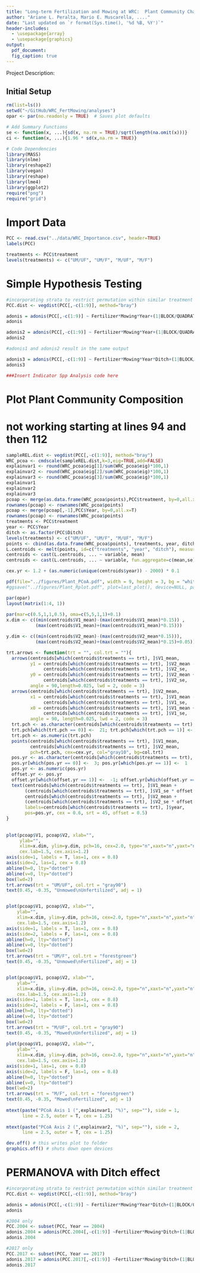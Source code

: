 ```yaml
---
title: "Long-term Fertilization and Mowing at WRC:  Plant Community Characterization"
author: "Ariane L. Peralta, Mario E. Muscarella, ...."
date: "Last updated on `r format(Sys.time(), '%d %B, %Y')`"
header-includes:
  - \usepackage{array}
  - \usepackage{graphics}
output: 
  pdf_document:
  fig_caption: true
---
```


Project Description: 

## Initial Setup
```r
rm(list=ls())
setwd("~/GitHub/WRC_FertMowing/analyses")
opar <- par(no.readonly = TRUE)  # Saves plot defaults

# Add Summary Functions
se <- function(x, ...){sd(x, na.rm = TRUE)/sqrt(length(na.omit(x)))}
ci <- function(x, ...){1.96 * sd(x,na.rm = TRUE)}

# Code Dependencies
library(MASS)
library(nlme)
library(reshape2)
library(vegan)
library(reshape)
library(lme4)
library(ggplot2)
require("png")
require("grid")
```

# Import Data
```r
PCC <- read.csv("../data/WRC_Importance.csv", header=TRUE)
labels(PCC)

treatments <- PCC$treatment
levels(treatments) <- c("UM/UF", "UM/F", "M/UF", "M/F")
```

# Simple Hypothesis Testing
```r
#incorporating strata to restrict permutation within similar treatment
PCC.dist <- vegdist(PCC[,-c(1:9)], method="bray")

adonis = adonis(PCC[,-c(1:9)] ~ Fertilizer*Mowing*Year+(1|BLOCK/QUADRAT..), strata = PCC$treatment, method = "bray", data = PCC, perm=1000, na.rm=TRUE)
adonis

adonis2 = adonis(PCC[,-c(1:9)] ~ Fertilizer*Mowing*Year+(1|BLOCK/QUADRAT..), method = "bray", data = PCC, perm=1000)
adonis2

#adonis1 and adonis2 result in the same output

adonis3 = adonis(PCC[,-c(1:9)] ~ Fertilizer*Mowing*Year*Ditch+(1|BLOCK/QUADRAT..), method = "bray", data = PCC, perm=1000)
adonis3

###Insert Indicator Spp Analysis code here

```

# Plot Plant Community Composition
# not working starting at lines 94 and then 112
```r
sampleREL.dist <- vegdist(PCC[,-c(1:9)], method="bray")
WRC_pcoa <- cmdscale(sampleREL.dist,k=3,eig=TRUE,add=FALSE)
explainvar1 <- round(WRC_pcoa$eig[1]/sum(WRC_pcoa$eig)*100,1)
explainvar2 <- round(WRC_pcoa$eig[2]/sum(WRC_pcoa$eig)*100,1)
explainvar3 <- round(WRC_pcoa$eig[3]/sum(WRC_pcoa$eig)*100,1)
explainvar1
explainvar2
explainvar3
pcoap <- merge(as.data.frame(WRC_pcoa$points),PCC$treatment, by=0,all.x=T)
rownames(pcoap) <- rownames(WRC_pcoa$points)
pcoap <- merge(pcoap[,-1],PCC$Year, by=0,all.x=T)
rownames(pcoap) <- rownames(WRC_pcoa$points)
treatments <- PCC$treatment
year <- PCC$Year
ditch <- as.factor(PCC$Ditch)
levels(treatments) <- c("UM/UF", "UM/F", "M/UF", "M/F")
points <- cbind(as.data.frame(WRC_pcoa$points), treatments, year, ditch)
L.centroids <- melt(points, id=c("treatments", "year", "ditch"), measure.vars = c("V1", "V2", "V3"))
centroids <- cast(L.centroids, ... ~ variable, mean)
centroids <- cast(L.centroids, ... ~ variable, fun.aggregate=c(mean,se))

cex.yr <- 1.2 + (as.numeric(unique(centroids$year)) - 2000) * 0.1

pdf(file="../figures/Plant_PCoA.pdf", width = 9, height = 3, bg = "white")
#ggsave("../figures/Plant_Rplot.pdf", plot=last_plot(), device=NULL, path=NULL, scale=1, width=NA, height=NA, dpi=300, limitsize=TRUE)

par(opar)
layout(matrix(1:4, 1))
  
par(mar=c(0.5,1,1,0.5), oma=c(5,5,1,1)+0.1)
x.dim <- c((min(centroids$V1_mean)-(max(centroids$V1_mean)*0.15)) ,
           (max(centroids$V1_mean)+(max(centroids$V1_mean)*0.15)))

y.dim <- c((min(centroids$V2_mean)-(max(centroids$V2_mean*0.15))),   
           (max(centroids$V2_mean)+(max(centroids$V2_mean)*0.15)+0.05))

trt.arrows <- function(trt = "", col.trt = ""){
  arrows(centroids[which(centroids$treatments == trt), ]$V1_mean, 
         y1 = centroids[which(centroids$treatments == trt), ]$V2_mean - 
              centroids[which(centroids$treatments == trt), ]$V2_se, 
         y0 = centroids[which(centroids$treatments == trt), ]$V2_mean + 
              centroids[which(centroids$treatments == trt), ]$V2_se,
         angle = 90,length=0.025, lwd = 2, code = 3)
  arrows(centroids[which(centroids$treatments == trt), ]$V2_mean, 
         x1 = centroids[which(centroids$treatments == trt), ]$V1_mean - 
              centroids[which(centroids$treatments == trt), ]$V1_se, 
         x0 = centroids[which(centroids$treatments == trt), ]$V1_mean + 
              centroids[which(centroids$treatments == trt), ]$V1_se,
         angle = 90, length=0.025, lwd = 2, code = 3)
  trt.pch <- as.character(centroids[which(centroids$treatments == trt), ]$ditch)
  trt.pch[which(trt.pch == 0)] <-  21; trt.pch[which(trt.pch == 1)] <-  24
  trt.pch <- as.numeric(trt.pch)
  points(centroids[which(centroids$treatments == trt), ]$V1_mean, 
         centroids[which(centroids$treatments == trt), ]$V2_mean, 
         pch=trt.pch, cex=cex.yr, col="gray10", bg=col.trt)
  pos.yr <- as.character(centroids[which(centroids$treatments == trt), ]$ditch)
  pos.yr[which(pos.yr == 0)] <-  3; pos.yr[which(pos.yr == 1)] <-  1
  pos.yr <- as.numeric(pos.yr)
  offset.yr <- pos.yr
  offset.yr[which(offset.yr == 1)] <-  -1; offset.yr[which(offset.yr == 3)] <-  1
  text(centroids[which(centroids$treatments == trt), ]$V1_mean + 
       (centroids[which(centroids$treatments == trt), ]$V1_se * offset.yr), 
       centroids[which(centroids$treatments == trt), ]$V2_mean + 
       (centroids[which(centroids$treatments == trt), ]$V2_se * offset.yr), 
       labels=centroids[which(centroids$treatments == trt), ]$year, 
       pos=pos.yr, cex = 0.6, srt = 45, offset = 0.5) 
}
           
           
plot(pcoap$V1, pcoap$V2, xlab="", 
     ylab="", 
     xlim=x.dim, ylim=y.dim, pch=16, cex=2.0, type="n",xaxt="n",yaxt="n", 
     cex.lab=1.5, cex.axis=1.2) 
axis(side=1, labels = T, las=1, cex = 0.8)
axis(side=2, las=1, cex = 0.8)
abline(h=0, lty="dotted")
abline(v=0, lty="dotted")
box(lwd=2)
trt.arrows(trt = "UM/UF", col.trt = "gray90")
text(0.45, -0.35, "Unmowed\nUnfertilized", adj = 1)


plot(pcoap$V1, pcoap$V2, xlab="", 
    ylab="", 
    xlim=x.dim, ylim=y.dim, pch=16, cex=2.0, type="n",xaxt="n",yaxt="n", 
    cex.lab=1.5, cex.axis=1.2)
axis(side=1, labels = T, las=1, cex = 0.8)
axis(side=2, labels = F, las=1, cex = 0.8)
abline(h=0, lty="dotted")
abline(v=0, lty="dotted")
box(lwd=2)
trt.arrows(trt = "UM/F", col.trt = "forestgreen")
text(0.45, -0.35, "Unmowed\nFertilized", adj = 1)


plot(pcoap$V1, pcoap$V2, xlab="", 
    ylab="", 
    xlim=x.dim, ylim=y.dim, pch=16, cex=2.0, type="n",xaxt="n",yaxt="n", 
    cex.lab=1.5, cex.axis=1.2)
axis(side=1, labels = T, las=1, cex = 0.8)
axis(side=2, labels = F, las=1, cex = 0.8)
abline(h=0, lty="dotted")
abline(v=0, lty="dotted")
box(lwd=2)
trt.arrows(trt = "M/UF", col.trt = "gray90")
text(0.45, -0.35, "Mowed\nUnfertilized", adj = 1)
           
plot(pcoap$V1, pcoap$V2, xlab="", 
    ylab="", 
    xlim=x.dim, ylim=y.dim, pch=16, cex=2.0, type="n",xaxt="n",yaxt="n", 
    cex.lab=1.5, cex.axis=1.2)
axis(side=1, las=1, cex = 0.8)
axis(side=2, labels = F, las=1, cex = 0.8)
abline(h=0, lty="dotted")
abline(v=0, lty="dotted")
box(lwd=2)
trt.arrows(trt = "M/F", col.trt = "forestgreen")
text(0.45, -0.35, "Mowed\nFertilized", adj = 1)
           
mtext(paste("PCoA Axis 1 (",explainvar1, "%)", sep=""), side = 1, 
      line = 2.5, outer = T, cex = 1.25)
      
mtext(paste("PCoA Axis 2 (",explainvar2, "%)", sep=""), side = 2, 
      line = 2.5, outer = T, cex = 1.25)

dev.off() # this writes plot to folder
graphics.off() # shuts down open devices


```
# PERMANOVA with Ditch effect
```r
#incorporating strata to restrict permutation within similar treatment
PCC.dist <- vegdist(PCC[,-c(1:9)], method="bray")

adonis = adonis(PCC[,-c(1:9)] ~ Fertilizer*Mowing*Year*Ditch+(1|BLOCK/QUADRAT..), strata = PCC$treatment, method = "bray", data = PCC, perm=1000, na.rm=TRUE)
adonis

#2004 only
PCC.2004 <- subset(PCC, Year == 2004)
adonis.2004 = adonis(PCC.2004[,-c(1:9)] ~Fertilizer*Mowing*Ditch+(1|BLOCK/QUADRAT..), method = "bray", data = PCC.2004, perm=1000)
adonis.2004

#2017 only
PCC.2017 <- subset(PCC, Year == 2017)
adonis.2017 = adonis(PCC.2017[,-c(1:9)] ~Fertilizer*Mowing*Ditch+(1|BLOCK/QUADRAT..), method = "bray", data = PCC.2017, perm=1000)
adonis.2017

```